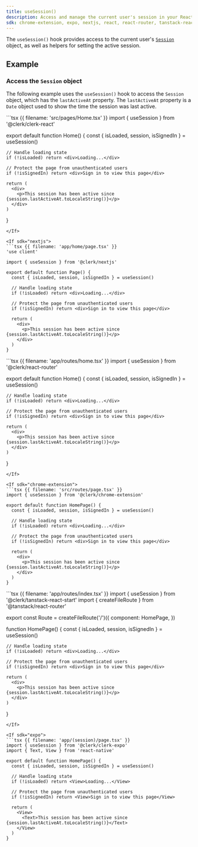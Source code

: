 ```yaml
---
title: useSession()
description: Access and manage the current user's session in your React application with Clerk's useSession() hook.
sdk: chrome-extension, expo, nextjs, react, react-router, tanstack-react-start
---
```


The `useSession()` hook provides access to the current user's [`Session`](/docs/reference/javascript/session) object, as well as helpers for setting the active session.

<Typedoc src="clerk-react/use-session-return" />

## Example

### Access the `Session` object

The following example uses the `useSession()` hook to access the `Session` object, which has the `lastActiveAt` property. The `lastActiveAt` property is a `Date` object used to show the time the session was last active.

<If sdk="react">
  ```tsx {{ filename: 'src/pages/Home.tsx' }}
  import { useSession } from '@clerk/clerk-react'

  export default function Home() {
    const { isLoaded, session, isSignedIn } = useSession()

    // Handle loading state
    if (!isLoaded) return <div>Loading...</div>

    // Protect the page from unauthenticated users
    if (!isSignedIn) return <div>Sign in to view this page</div>

    return (
      <div>
        <p>This session has been active since {session.lastActiveAt.toLocaleString()}</p>
      </div>
    )
  }
  ```
</If>

<If sdk="nextjs">
  ```tsx {{ filename: 'app/home/page.tsx' }}
  'use client'

  import { useSession } from '@clerk/nextjs'

  export default function Page() {
    const { isLoaded, session, isSignedIn } = useSession()

    // Handle loading state
    if (!isLoaded) return <div>Loading...</div>

    // Protect the page from unauthenticated users
    if (!isSignedIn) return <div>Sign in to view this page</div>

    return (
      <div>
        <p>This session has been active since {session.lastActiveAt.toLocaleString()}</p>
      </div>
    )
  }
  ```
</If>

<If sdk="react-router">
  ```tsx {{ filename: 'app/routes/home.tsx' }}
  import { useSession } from '@clerk/react-router'

  export default function Home() {
    const { isLoaded, session, isSignedIn } = useSession()

    // Handle loading state
    if (!isLoaded) return <div>Loading...</div>

    // Protect the page from unauthenticated users
    if (!isSignedIn) return <div>Sign in to view this page</div>

    return (
      <div>
        <p>This session has been active since {session.lastActiveAt.toLocaleString()}</p>
      </div>
    )
  }
  ```
</If>

<If sdk="chrome-extension">
  ```tsx {{ filename: 'src/routes/page.tsx' }}
  import { useSession } from '@clerk/chrome-extension'

  export default function HomePage() {
    const { isLoaded, session, isSignedIn } = useSession()

    // Handle loading state
    if (!isLoaded) return <div>Loading...</div>

    // Protect the page from unauthenticated users
    if (!isSignedIn) return <div>Sign in to view this page</div>

    return (
      <div>
        <p>This session has been active since {session.lastActiveAt.toLocaleString()}</p>
      </div>
    )
  }
  ```
</If>

<If sdk="tanstack-react-start">
  ```tsx {{ filename: 'app/routes/index.tsx' }}
  import { useSession } from '@clerk/tanstack-react-start'
  import { createFileRoute } from '@tanstack/react-router'

  export const Route = createFileRoute('/')({
    component: HomePage,
  })

  function HomePage() {
    const { isLoaded, session, isSignedIn } = useSession()

    // Handle loading state
    if (!isLoaded) return <div>Loading...</div>

    // Protect the page from unauthenticated users
    if (!isSignedIn) return <div>Sign in to view this page</div>

    return (
      <div>
        <p>This session has been active since {session.lastActiveAt.toLocaleString()}</p>
      </div>
    )
  }
  ```
</If>

<If sdk="expo">
  ```tsx {{ filename: 'app/(session)/page.tsx' }}
  import { useSession } from '@clerk/clerk-expo'
  import { Text, View } from 'react-native'

  export default function HomePage() {
    const { isLoaded, session, isSignedIn } = useSession()

    // Handle loading state
    if (!isLoaded) return <View>Loading...</View>

    // Protect the page from unauthenticated users
    if (!isSignedIn) return <View>Sign in to view this page</View>

    return (
      <View>
        <Text>This session has been active since {session.lastActiveAt.toLocaleString()}</Text>
      </View>
    )
  }
  ```
</If>

